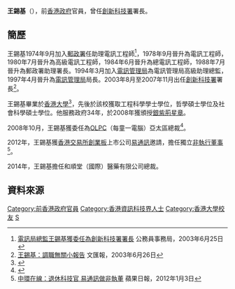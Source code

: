 '''王錫基'''{{SBS}}{{JP}}（{{bd|1947年|11月30日}}），前[[香港政府|香港政府]]官員，曾任[[創新科技署|創新科技署]]署長。

==簡歷==
王錫基1974年9月加入[[郵政署|郵政署]]任助理電訊工程師<ref>[http://tel_archives.ofca.gov.hk/zh/press_rel/2003/june_2003.html 電訊局總監王錫基獲委任為創新科技署署長] {{Wayback|url=http://tel_archives.ofca.gov.hk/zh/press_rel/2003/june_2003.html |date=20131214184000 }} 公務員事務局，2003年6月25日</ref>，1978年9月晉升為電訊工程師，1980年7月晉升為高級電訊工程師，1984年6月晉升為總電訊工程師，1988年7月晉升為郵政署助理署長。1994年3月加入[[電訊管理局|電訊管理局]]為電訊管理局高級助理總監，1997年4月晉升為[[電訊管理局|電訊管理局]]局長。2003年8月至2007年11月出任[[創新科技署|創新科技署]]署長<ref>[http://paper.wenweipo.com/2003/06/26/FI0306260070.htm 王錫基：調職無關小報告] {{Wayback|url=http://paper.wenweipo.com/2003/06/26/FI0306260070.htm |date=20131214181806 }} 文匯報，2003年6月26日</ref>。

王錫基畢業於[[香港大學|香港大學]]<ref>{{Cite web |url=http://www.cqvip.com/QK/85871X/200301/12224886.html |title=王锡基谈香港电信业发展 |accessdate=2012-10-11 |archive-date=2013-12-14 |archive-url=https://web.archive.org/web/20131214183521/http://www.cqvip.com/QK/85871X/200301/12224886.html |dead-url=no }}</ref>，先後於該校獲取工程科學學士學位，哲學碩士學位及社會科學碩士學位。他服務政府34年，於2008年獲頒授[[銀紫荊星章|銀紫荊星章]]。

2008年10月，王錫基獲委任為[[OLPC|OLPC]]（每童一電腦）亞太區總裁<ref>{{Cite web |url=http://www.olpc.asia/tc/vision/olpc-in-asia-pacific.html |title=「每童一電腦」亞太區支部 |accessdate=2012-10-11 |archive-date=2012-06-26 |archive-url=https://web.archive.org/web/20120626051303/http://www.olpc.asia/tc/vision/olpc-in-asia-pacific.html |dead-url=no }}</ref>。

2012年，王錫基獲[[香港交易所|香港交易所]][[香港創業板|創業板]]上市公司[[易通訊|易通訊]]邀請，擔任獨立[[非執行董事|非執行董事]]<ref>[http://hk.apple.nextmedia.com/financeestate/art/20120103/15947347 中環在線：退休科技官 易通訊做非執董] 蘋果日報，2012年1月3日</ref>。

2014年，王錫基擔任和順堂（國際）醫藥有限公司總裁。

==資料來源==
{{references}}

[[Category:前香港政府官員|Category:前香港政府官員]]
[[Category:香港資訊科技界人士|Category:香港資訊科技界人士]]
[[Category:香港大學校友|Category:香港大學校友]]
[[Category:王姓|S]]